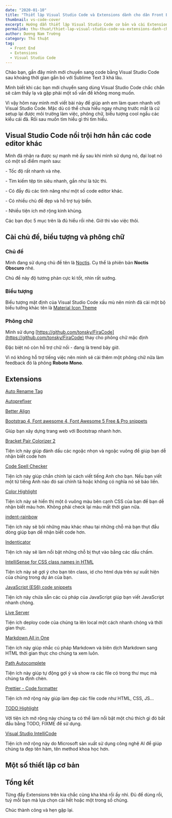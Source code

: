 ---
date: "2020-01-10"
title: "Thiết lập Visual Studio Code và Extensions dành cho dân Front End"
thumbnail: vs-code-cover
excerpt: Hướng dẫn thiết lập Visual Studio Code cơ bản và cài Extensions cho dân Front End. Nhanh chóng bắt tay vào dự án của mình.
permalink: thu-thuat/thiet-lap-visual-studio-code-va-extensions-danh-cho-dan-front-end
author: Dương Nam Trường
category: Thủ thuật
tag:
  - Front End
  - Extensions
  - Visual Studio Code
---


Chào bạn, gần đây mình mới chuyển sang code bằng Visual Studio Code sau khoảng thời gian gắn bó với Sublime Text 3 khá lâu.

Mình biết khi các bạn mới chuyển sang dùng Visual Studio Code chắc chắn sẽ cảm thấy lạ và gặp phải một số vấn đề không mong muốn.

Vì vậy hôm nay mình mới viết bài này để giúp anh em làm quen nhanh với Visual Studio Code. Mặc dù có thể chưa hiểu ngay nhưng trước mắt là cứ setup lại được môi trường làm việc, phông chữ, biểu tượng cool ngầu các kiểu cái đã. Rồi sau muốn tìm hiểu gì thì tìm hiểu.

## Visual Studio Code nổi trội hơn hẳn các code editor khác

Mình đã nhận ra được sự mạnh mẽ ấy sau khi mình sử dụng nó, đại loạt nó có một số điểm mạnh sau:

\- Tốc độ rất nhanh và nhẹ.

\- Tìm kiếm tệp tin siêu nhanh, gần như là tức thì.

\- Có đầy đủ các tính năng như một số code editor khác.

\- Có nhiều chủ đề đẹp và hỗ trợ tuỳ biến.

\- Nhiều tiện ích mở rộng kinh khủng.

Các bạn đọc 5 mục trên là đủ hiểu rồi nhé. Giờ thì vào việc thôi.

## Cài chủ đề, biểu tượng và phông chữ

### Chủ đề

Mình đang sử dụng chủ đề tên là [Noctis](https://marketplace.visualstudio.com/items?itemName=liviuschera.noctis). Cụ thể là phiên bản **Noctis Obscuro** nhé.

<ImagePost
  thumb="vs-code-1"
  alt="Ảnh 1 - Thiết lập Visual Studio Code và Extensions dành cho dân Front End"
/>

Chủ đề này độ tương phản cực kì tốt, nhìn rất sướng.

### Biểu tượng

Biểu tượng mặt định của Visual Studio Code xấu mù nên mình đã cài một bộ biểu tưởng khác tên là [Material Icon Theme](https://marketplace.visualstudio.com/items?itemName=PKief.material-icon-theme)

<ImagePost
  thumb="vs-code-2"
  alt="Ảnh 2 - Thiết lập Visual Studio Code và Extensions dành cho dân Front End"
/>

### Phông chữ

Mình sử dụng [https://github.com/tonsky/FiraCode](https://github.com/tonsky/FiraCode) thay cho phông chữ mặc định

<ImagePost
  thumb="vs-code-3"
  alt="Ảnh 3 - Thiết lập Visual Studio Code và Extensions dành cho dân Front End"
/>

Đặc biệt nó còn hỗ trợ chữ nối - đang là trend bây giờ.

Vì nó không hỗ trợ tiếng việc nên mình sẽ cài thêm một phông chữ nữa làm feedback đó là phông **Roboto Mono**.

## Extensions

[Auto Rename Tag](https://marketplace.visualstudio.com/items?itemName=formulahendry.auto-rename-tag)

<ImagePost
  thumb="vs-code-4"
  alt="Ảnh 4 - Thiết lập Visual Studio Code và Extensions dành cho dân Front End"
/>

[Autoprefixer](https://marketplace.visualstudio.com/items?itemName=mrmlnc.vscode-autoprefixer)

<ImagePost
  thumb="vs-code-5"
  alt="Ảnh 5 - Thiết lập Visual Studio Code và Extensions dành cho dân Front End"
/>

[Better Align](https://marketplace.visualstudio.com/items?itemName=wwm.better-align)

<ImagePost
  thumb="vs-code-6"
  alt="Ảnh 6 - Thiết lập Visual Studio Code và Extensions dành cho dân Front End"
/>

[Bootstrap 4, Font awesome 4, Font Awesome 5 Free & Pro snippets](https://marketplace.visualstudio.com/items?itemName=thekalinga.bootstrap4-vscode)

Giúp bạn xây dựng trang web với Bootstrap nhanh hơn.

[Bracket Pair Colorizer 2](https://marketplace.visualstudio.com/items?itemName=CoenraadS.bracket-pair-colorizer-2)

<ImagePost
  thumb="vs-code-7"
  alt="Ảnh 7 - Thiết lập Visual Studio Code và Extensions dành cho dân Front End"
/>

Tiện ích này giúp đánh dấu các ngoặc nhọn và ngoặc vuông để giúp bạn dễ nhận biết code hơn

[Code Spell Checker](https://marketplace.visualstudio.com/items?itemName=streetsidesoftware.code-spell-checker)

Tiện ích này giúp chắn chỉnh lại cách viết tiếng Anh cho bạn. Nếu bạn viết một từ tiếng Anh nào đó sai chính tả hoặc không có nghĩa nó sẽ báo liền.

[Color Highlight](https://marketplace.visualstudio.com/items?itemName=naumovs.color-highlight)

Tiện ích này sẽ hiển thị một ô vuông màu bên cạnh CSS của bạn để bạn dễ nhận biết màu hơn. Không phải check lại màu mất thời gian nữa.

[indent-rainbow](https://marketplace.visualstudio.com/items?itemName=oderwat.indent-rainbow)

Tiện ích này sẽ bôi những màu khác nhau tại những chỗ mà bạn thụt đầu dòng giúp bạn dễ nhận biết code hơn.

[Indenticator](https://marketplace.visualstudio.com/items?itemName=SirTori.indenticator)

Tiện ích này sẽ làm nổi bật những chỗ bị thụt vào bằng các dấu chấm.

[IntelliSense for CSS class names in HTML](https://marketplace.visualstudio.com/items?itemName=Zignd.html-css-class-completion)

Tiện ích này sẽ gợi ý cho bạn tên class, id cho html dựa trên sự xuất hiện của chúng trong dự án của bạn.

[JavaScript (ES6) code snippets](https://marketplace.visualstudio.com/items?itemName=xabikos.JavaScriptSnippets)

Tiện ích này chứa sẵn các cú pháp của JavaScript giúp bạn viết JavaScript nhanh chóng.

[Live Server](https://marketplace.visualstudio.com/items?itemName=ritwickdey.LiveServer)

Tiện ích deploy code của chúng ta lên local một cách nhanh chóng và thời gian thực.

[Markdown All in One](https://marketplace.visualstudio.com/items?itemName=yzhang.markdown-all-in-one)

Tiện ích này giúp nhắc cú pháp Markdown và biên dịch Markdown sang HTML thời gian thực cho chúng ta xem luôn.

[Path Autocomplete](https://marketplace.visualstudio.com/items?itemName=ionutvmi.path-autocomplete)

Tiện ích này giúp tự động gợi ý và show ra các file có trong thư mục mà chúng ta định chèn.

[Prettier - Code formatter](href="https://marketplace.visualstudio.com/items?itemName=esbenp.prettier-vscode)

Tiện ích mở rộng này giúp làm đẹp các file code như HTML, CSS, JS...

[TODO Highlight](https://marketplace.visualstudio.com/items?itemName=wayou.vscode-todo-highlight)

Với tiện ích mở rộng này chúng ta có thể làm nổi bật một chú thích gì đó bắt đầu bằng TODO, FIXME để sử dụng.

[Visual Studio IntelliCode](https://marketplace.visualstudio.com/items?itemName=VisualStudioExptTeam.vscodeintellicode)

Tiện ích mở rộng này do Microsoft sản xuất sử dụng công nghệ AI để giúp chúng ta đẹp tên hàm, tên method khoa học hơn.

## Một số thiết lập cơ bản

<ImagePost
  thumb="vs-code-8"
  alt="Ảnh 8 - Thiết lập Visual Studio Code và Extensions dành cho dân Front End"
/>

## Tổng kết

Từng đấy Extensions trên kia chắc cũng kha khá rồi ấy nhỉ. Đủ để dùng rồi, tuỳ mỗi bạn mà lựa chọn cài hết hoặc một trong số chúng.

Chúc thành công và hẹn gặp lại.
